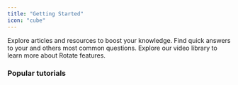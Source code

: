 ```yaml
---
title: "Getting Started"
icon: "cube"
---
```


<CardGroup cols={3}>
  <Card title="Knowledge base" icon="books" color="#FF8D3A">
    Explore articles and resources to boost your knowledge.
  </Card>

  <Card title="FAQs" icon="seal-question" color="#FF8D3A">
    Find quick answers to your and others most common questions.
  </Card>

  <Card title="Video Guides" icon="clapperboard-play" color="#FF8D3A">
    Explore our video library to learn more about Rotate features.
  </Card>
</CardGroup>

### Popular tutorials&#x20;



```
```







<CardGroup cols="2">
  <Card title="Card" icon="sparkles">

  </Card>

  <Card title="Card" icon="sparkles">

  </Card>
</CardGroup>